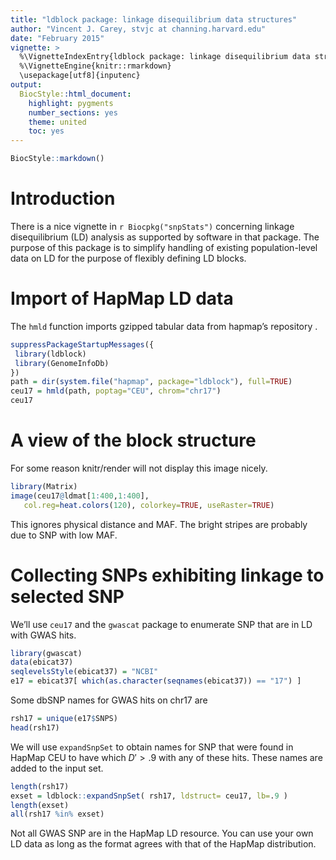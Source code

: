 ```yaml
---
title: "ldblock package: linkage disequilibrium data structures"
author: "Vincent J. Carey, stvjc at channing.harvard.edu"
date: "February 2015"
vignette: >
  %\VignetteIndexEntry{ldblock package: linkage disequilibrium data structures}
  %\VignetteEngine{knitr::rmarkdown}
  \usepackage[utf8]{inputenc}
output:
  BiocStyle::html_document:
    highlight: pygments
    number_sections: yes
    theme: united
    toc: yes
---
```


```r
BiocStyle::markdown()
```

# Introduction

There is a nice vignette in `r Biocpkg("snpStats")` concerning
linkage disequilibrium (LD) analysis as supported by software
in that package.
The purpose of this package is to simplify handling of
existing population-level data on LD for the purpose
of flexibly defining LD blocks.

# Import of HapMap LD data

The `hmld` function imports gzipped tabular data
from hapmap's repository
\url{hapmap.ncbi.nlm.nih.gov/downloads/ld_data/2009-02_phaseIII_r2/}.

```r
suppressPackageStartupMessages({
 library(ldblock)
 library(GenomeInfoDb)
})
path = dir(system.file("hapmap", package="ldblock"), full=TRUE)
ceu17 = hmld(path, poptag="CEU", chrom="chr17")
ceu17
```

# A view of the block structure

For some reason knitr/render will not display this image nicely.
```r
library(Matrix)
image(ceu17@ldmat[1:400,1:400], 
   col.reg=heat.colors(120), colorkey=TRUE, useRaster=TRUE)
```

This ignores physical distance and MAF.  The bright stripes are
probably due to SNP with low MAF.

# Collecting SNPs exhibiting linkage to selected SNP

We'll use `ceu17` and the `gwascat` package to enumerate
SNP that are in LD with GWAS hits.

```r
library(gwascat)
data(ebicat37)
seqlevelsStyle(ebicat37) = "NCBI"
e17 = ebicat37[ which(as.character(seqnames(ebicat37)) == "17") ]
```

Some dbSNP names for GWAS hits on chr17 are
```r
rsh17 = unique(e17$SNPS)
head(rsh17)
```

We will use `expandSnpSet` to obtain names for SNP
that were found in HapMap CEU to have which $D' > .9$
with any of these hits.  These names are added to
the input set.

```r
length(rsh17)
exset = ldblock::expandSnpSet( rsh17, ldstruct= ceu17, lb=.9 )
length(exset)
all(rsh17 %in% exset)
```

Not all GWAS SNP are in the
HapMap LD resource.  You can use your own LD data
as long as the format agrees with that of the HapMap distribution.
